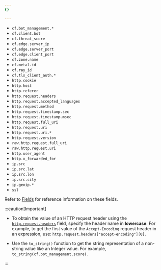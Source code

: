 ```yaml
---
{}

---
```


* `cf.bot_management.*`
* `cf.client.bot`
* `cf.threat_score`
* `cf.edge.server_ip`
* `cf.edge.server_port`
* `cf.edge.client_port`
* `cf.zone.name`
* `cf.metal.id`
* `cf.ray_id`
* `cf.tls_client_auth.*`
* `http.cookie`
* `http.host`
* `http.referer`
* `http.request.headers`
* `http.request.accepted_languages`
* `http.request.method`
* `http.request.timestamp.sec`
* `http.request.timestamp.msec`
* `http.request.full_uri`
* `http.request.uri`
* `http.request.uri.*`
* `http.request.version`
* `raw.http.request.full_uri`
* `raw.http.request.uri`
* `http.user_agent`
* `http.x_forwarded_for`
* `ip.src`
* `ip.src.lat`
* `ip.src.lon`
* `ip.src.city`
* `ip.geoip.*`
* `ssl`

Refer to [Fields](/ruleset-engine/rules-language/fields/) for reference information on these fields.

:::caution[Important]


* To obtain the value of an HTTP request header using the [`http.request.headers`](/ruleset-engine/rules-language/fields/#field-http-request-headers) field, specify the header name in **lowercase**. For example, to get the first value of the `Accept-Encoding` request header in an expression, use: `http.request.headers["accept-encoding"][0]`.

* Use the `to_string()` function to get the string representation of a non-string value like an Integer value. For example, `to_string(cf.bot_management.score)`.


:::
